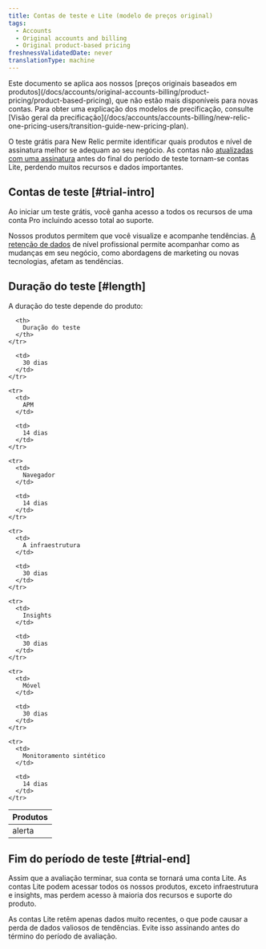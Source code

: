 ```yaml
---
title: Contas de teste e Lite (modelo de preços original)
tags:
  - Accounts
  - Original accounts and billing
  - Original product-based pricing
freshnessValidatedDate: never
translationType: machine
---
```


<Callout variant="important">
  Este documento se aplica aos nossos [preços originais baseados em produtos](/docs/accounts/original-accounts-billing/product-pricing/product-based-pricing), que não estão mais disponíveis para novas contas. Para obter uma explicação dos modelos de precificação, consulte [Visão geral da precificação](/docs/accounts/accounts-billing/new-relic-one-pricing-users/transition-guide-new-pricing-plan).
</Callout>

O teste grátis para New Relic permite identificar quais produtos e nível de assinatura melhor se adequam ao seu negócio. As contas não [atualizadas com uma assinatura](/docs/accounts/accounts/subscription-pricing/trial-lite-accounts#trial-upgrade) antes do final do período de teste tornam-se contas Lite, perdendo muitos recursos e dados importantes.

## Contas de teste [#trial-intro]

Ao iniciar um teste grátis, você ganha acesso a todos os recursos de uma conta Pro incluindo acesso total ao suporte.

Nossos produtos permitem que você visualize e acompanhe tendências. [A retenção de dados](/docs/using-new-relic/welcome-new-relic/getting-started/data-retention-components) de nível profissional permite acompanhar como as mudanças em seu negócio, como abordagens de marketing ou novas tecnologias, afetam as tendências.

## Duração do teste [#length]

A duração do teste depende do produto:

<table>
  <thead>
    <tr>
      <th style={{ width: "200px" }}>
        Produtos
      </th>

      <th>
        Duração do teste
      </th>
    </tr>
  </thead>

  <tbody>
    <tr>
      <td>
        alerta
      </td>

      <td>
        30 dias
      </td>
    </tr>

    <tr>
      <td>
        APM
      </td>

      <td>
        14 dias
      </td>
    </tr>

    <tr>
      <td>
        Navegador
      </td>

      <td>
        14 dias
      </td>
    </tr>

    <tr>
      <td>
        A infraestrutura
      </td>

      <td>
        30 dias
      </td>
    </tr>

    <tr>
      <td>
        Insights
      </td>

      <td>
        30 dias
      </td>
    </tr>

    <tr>
      <td>
        Móvel
      </td>

      <td>
        30 dias
      </td>
    </tr>

    <tr>
      <td>
        Monitoramento sintético
      </td>

      <td>
        14 dias
      </td>
    </tr>
  </tbody>
</table>

## Fim do período de teste [#trial-end]

Assim que a avaliação terminar, sua conta se tornará uma conta Lite. As contas Lite podem acessar todos os nossos produtos, exceto infraestrutura e insights, mas perdem acesso à maioria dos recursos e suporte do produto.

<Callout variant="caution">
  As contas Lite retêm apenas dados muito recentes, o que pode causar a perda de dados valiosos de tendências. Evite isso assinando antes do término do período de avaliação.
</Callout>